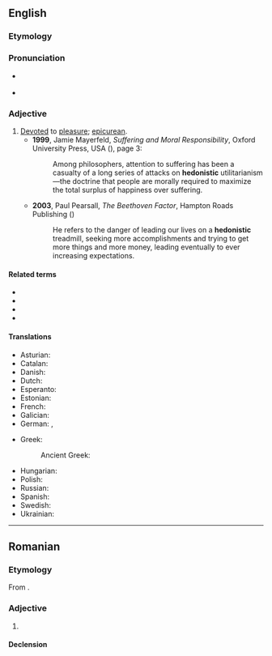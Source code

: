 ==English==

===Etymology===
{{suffix|en|hedonist|ic}}

===Pronunciation===
* {{a|UK}} {{IPA|en|/ˈhɛdənɪstɪk/}}
* {{a|GA}} {{IPA|en|/hidəˈnɪstɪk/}}

===Adjective===
{{en-adj}}

# [[devote|Devoted]] to [[pleasure]]; [[epicurean]].
#* '''1999''', Jamie Mayerfeld, ''Suffering and Moral Responsibility'', Oxford University Press, USA ({{ISBN|9780195348217}}), page 3:
#*: Among philosophers, attention to suffering has been a casualty of a long series of attacks on '''hedonistic''' utilitarianism—the doctrine that people are morally required to maximize the total surplus of happiness over suffering.
#* '''2003''', Paul Pearsall, ''The Beethoven Factor'', Hampton Roads Publishing ({{ISBN|9781571743978}})
#*: He refers to the danger of leading our lives on a '''hedonistic''' treadmill, seeking more accomplishments and trying to get more things and more money, leading  eventually to ever increasing expectations.

====Related terms====
* {{l|en|hedonic}}
* {{l|en|hedonism}}
* {{l|en|hedonist}}
* {{l|en|hedonistically}}

====Translations====
{{trans-top|devoted to pleasure}}
* Asturian: {{t|ast|hedonista}}
* Catalan: {{t+|ca|hedonista}}
* Danish: {{t|da|hedonistisk}}
* Dutch: {{t+|nl|hedonistisch}}
* Esperanto: {{t|eo|hedonisma}}
* Estonian: {{t|et|hedonistlik}}
* French: {{t+|fr|hédoniste}}
* Galician: {{t|gl|hedonista}}
* German: {{t+|de|hedonistisch}}, {{t+|de|genusssüchtig}}
{{trans-mid}}
* Greek:
*: Ancient Greek: {{t|grc|φιλήδονος}}
* Hungarian: {{t|hu|hedonista}}
* Polish: {{t+|pl|hedonistyczny}}
* Russian: {{t+|ru|гедонисти́ческий|m}}
* Spanish: {{t+|es|hedonista}}
* Swedish: {{t+|sv|hedonistisk}}
* Ukrainian: {{t|uk|гедоністи́чний}}
{{trans-bottom}}
{{C|en|Personality}}

----

==Romanian==

===Etymology===
From {{bor|ro|fr|hédonistique}}.

===Adjective===
{{ro-adj}}

# {{l|en|hedonistic}}

====Declension====
{{ro-decl-adj}}